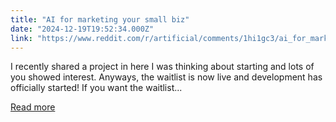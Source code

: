 ```yaml
---
title: "AI for marketing your small biz"
date: "2024-12-19T19:52:34.000Z"
link: "https://www.reddit.com/r/artificial/comments/1hi1gc3/ai_for_marketing_your_small_biz/"
---
```


I recently shared a project in here I was thinking about starting and lots of you showed interest.
 Anyways, the waitlist is now live and development has officially started! 
 If you want the waitlist...

[Read more](https://www.reddit.com/r/artificial/comments/1hi1gc3/ai_for_marketing_your_small_biz/)
